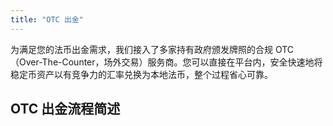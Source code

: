 ```yaml
---
title: "OTC 出金"
---
```


为满足您的法币出金需求，我们接入了多家持有政府颁发牌照的合规 OTC（Over-The-Counter，场外交易）服务商。您可以直接在平台内，安全快速地将稳定币资产以有竞争力的汇率兑换为本地法币，整个过程省心可靠。

## OTC 出金流程简述